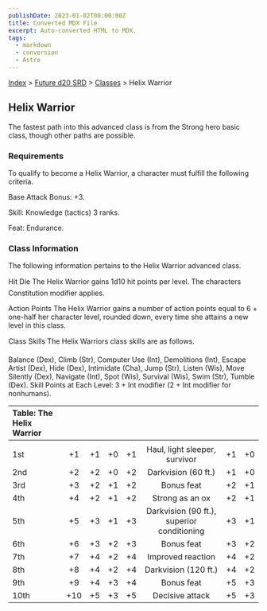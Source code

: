 ```yaml
---
publishDate: 2023-01-02T00:00:00Z
title: Converted MDX File
excerpt: Auto-converted HTML to MDX.
tags:
  - markdown
  - conversion
  - Astro
---
```


[Index](-index) > [Future d20 SRD](future-d20-srd-index) > [Classes](future-d20-srd-classes-index) > Helix Warrior

## Helix Warrior

The fastest path into this advanced class is from the Strong hero basic class, though other paths are possible.

### Requirements

To qualify to become a Helix Warrior, a character must fulfill the following criteria.

Base Attack Bonus: +3.

Skill: Knowledge (tactics) 3 ranks.

Feat: Endurance.

### Class Information

The following information pertains to the Helix Warrior advanced class.

Hit Die
The Helix Warrior gains 1d10 hit points per level. The characters Constitution modifier applies.

Action Points
The Helix Warrior gains a number of action points equal to 6 + one-half her character level, rounded down, every time she attains a new level in this class.

Class Skills
The Helix Warriors class skills are as follows.

Balance (Dex), Climb (Str), Computer Use (Int), Demolitions (Int), Escape Artist (Dex), Hide (Dex), Intimidate (Cha), Jump (Str), Listen (Wis), Move Silently (Dex), Navigate (Int), Spot (Wis), Survival (Wis), Swim (Str), Tumble (Dex).
Skill Points at Each Level: 3 + Int modifier (2 + Int modifier for nonhumans).

| Table: The Helix Warrior |     |     |     |     |                                            |     |     |
| :----------------------- | :-: | :-: | :-: | :-: | :----------------------------------------: | :-: | --: |
|                          |     |     |     |     |                                            |     |     |
| 1st                      | +1  | +1  | +0  | +1  |       Haul, light sleeper, survivor        | +1  |  +0 |
| 2nd                      | +2  | +2  | +0  | +2  |            Darkvision (60 ft.)             | +1  |  +0 |
| 3rd                      | +3  | +2  | +1  | +2  |                 Bonus feat                 | +2  |  +1 |
| 4th                      | +4  | +2  | +1  | +2  |              Strong as an ox               | +2  |  +1 |
| 5th                      | +5  | +3  | +1  | +3  | Darkvision (90 ft.), superior conditioning | +3  |  +1 |
| 6th                      | +6  | +3  | +2  | +3  |                 Bonus feat                 | +3  |  +2 |
| 7th                      | +7  | +4  | +2  | +4  |             Improved reaction              | +4  |  +2 |
| 8th                      | +8  | +4  | +2  | +4  |            Darkvision (120 ft.)            | +4  |  +2 |
| 9th                      | +9  | +4  | +3  | +4  |                 Bonus feat                 | +5  |  +3 |
| 10th                     | +10 | +5  | +3  | +5  |              Decisive attack               | +5  |  +3 |

